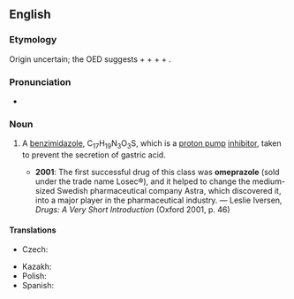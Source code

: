 ==English==
{{wikipedia}}

===Etymology===
Origin uncertain; the OED suggests {{m|en|oxy-|o(xy-)}} + {{m|en|methyl-|me(thyl-)}} + {{m|en|pyridine|p(y)r(idine)}} + {{m|en|imidazole|(imid)az(ole)}} + {{m|en|indole|(ind)ole}}.

===Pronunciation===
* {{IPA|en|/əʊˈmɛpɹəzəʊl/}}

===Noun===
{{en-noun|-}}

# {{lb|en|pharmacology}} A [[benzimidazole]], C<sub>17</sub>H<sub>19</sub>N<sub>3</sub>O<sub>3</sub>S, which is a [[proton pump]] [[inhibitor]], taken to prevent the secretion of gastric acid.
#* '''2001''': The first successful drug of this class was '''omeprazole''' (sold under the trade name Losec®), and it helped to change the medium-sized Swedish pharmaceutical company Astra, which discovered it, into a major player in the pharmaceutical industry. — Leslie Iversen, ''Drugs: A Very Short Introduction'' (Oxford 2001, p. 46)

====Translations====
{{trans-top|benzimidazole}}
* Czech: {{t|cs|omeprazol|m}}
{{trans-mid}}
* Kazakh: {{t|kk|омепразол}}
* Polish: {{t|pl|omeprazol|m}}
* Spanish: {{t|es|omeprazol|m}}
{{trans-bottom}}